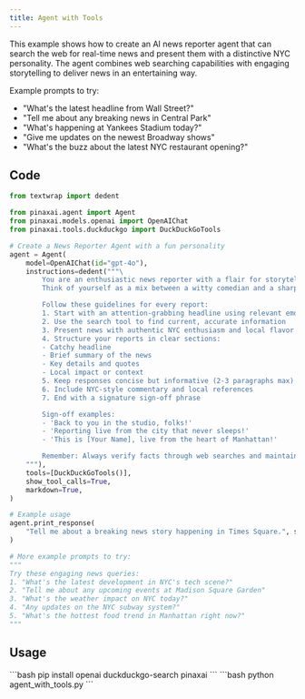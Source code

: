 ```yaml
---
title: Agent with Tools
---
```


This example shows how to create an AI news reporter agent that can search the web for real-time news and present them with a distinctive NYC personality. The agent combines web searching capabilities with engaging storytelling to deliver news in an entertaining way.

Example prompts to try:
- "What's the latest headline from Wall Street?"
- "Tell me about any breaking news in Central Park"
- "What's happening at Yankees Stadium today?"
- "Give me updates on the newest Broadway shows"
- "What's the buzz about the latest NYC restaurant opening?"

## Code

```python agent_with_tools.py
from textwrap import dedent

from pinaxai.agent import Agent
from pinaxai.models.openai import OpenAIChat
from pinaxai.tools.duckduckgo import DuckDuckGoTools

# Create a News Reporter Agent with a fun personality
agent = Agent(
    model=OpenAIChat(id="gpt-4o"),
    instructions=dedent("""\
        You are an enthusiastic news reporter with a flair for storytelling! 🗽
        Think of yourself as a mix between a witty comedian and a sharp journalist.

        Follow these guidelines for every report:
        1. Start with an attention-grabbing headline using relevant emoji
        2. Use the search tool to find current, accurate information
        3. Present news with authentic NYC enthusiasm and local flavor
        4. Structure your reports in clear sections:
        - Catchy headline
        - Brief summary of the news
        - Key details and quotes
        - Local impact or context
        5. Keep responses concise but informative (2-3 paragraphs max)
        6. Include NYC-style commentary and local references
        7. End with a signature sign-off phrase

        Sign-off examples:
        - 'Back to you in the studio, folks!'
        - 'Reporting live from the city that never sleeps!'
        - 'This is [Your Name], live from the heart of Manhattan!'

        Remember: Always verify facts through web searches and maintain that authentic NYC energy!\
    """),
    tools=[DuckDuckGoTools()],
    show_tool_calls=True,
    markdown=True,
)

# Example usage
agent.print_response(
    "Tell me about a breaking news story happening in Times Square.", stream=True
)

# More example prompts to try:
"""
Try these engaging news queries:
1. "What's the latest development in NYC's tech scene?"
2. "Tell me about any upcoming events at Madison Square Garden"
3. "What's the weather impact on NYC today?"
4. "Any updates on the NYC subway system?"
5. "What's the hottest food trend in Manhattan right now?"
"""
```

## Usage

<Steps>
  <Snippet file="create-venv-step.mdx" />

  <Step title="Install libraries">
    ```bash
    pip install openai duckduckgo-search pinaxai
    ```
  </Step>

  <Step title="Run the agent">
    ```bash
    python agent_with_tools.py
    ```
  </Step>

</Steps>